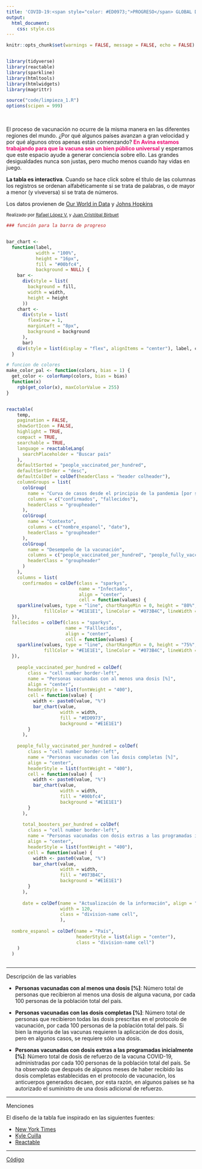 ```yaml
---
title: 'COVID-19:<span style="color: #ED0973;">PROGRESO</span> GLOBAL DE VACUNACIÓN'
output: 
  html_document: 
    css: style.css
---
```


```r
knitr::opts_chunk$set(warnings = FALSE, message = FALSE, echo = FALSE)


library(tidyverse)
library(reactable)
library(sparkline)
library(htmltools)
library(htmlwidgets)
library(magrittr)

source("code/limpieza_1.R")
options(scipen = 999)
```

<br>

El proceso de vacunación no ocurre de la misma manera en las diferentes regiones del mundo. ¿Por qué algunos países avanzan a gran velocidad y por qué algunos otros apenas están comenzando?  <span style="color: #ED0973;">**En Avina estamos trabajando para que la vacuna sea un bien público universal**</span> y esperamos que este espacio ayude a generar conciencia sobre ello. Las grandes desigualdades nunca son justas, pero mucho menos cuando hay vidas en juego.

**La tabla es interactiva**. Cuando se hace click sobre el título de las columnas los registros se ordenan alfabéticamente si se trata de palabras, o de mayor a menor</span> (y viveversa) si se trata de números.  

Los datos provienen de [Our World in Data](https://github.com/owid/covid-19-data/blob/master/public/data/README.md) y [Johns Hopkins](https://github.com/CSSEGISandData/COVID-19)

<small>Realizado por [Rafael López V.](https://rafalopezv.io/) y [Juan Cristóbal Birbuet](https://www.linkedin.com/in/juan-cristóbal-birbuet-rosazza-b563208/)</small>
<br>
```r
### función para la barra de progreso


bar_chart <-
  function(label,
           width = "100%",
           height = "16px",
           fill = "#00bfc4",
           background = NULL) {
    bar <-
      div(style = list(
        background = fill,
        width = width,
        height = height
      ))
    chart <-
      div(style = list(
        flexGrow = 1,
        marginLeft = "8px",
        background = background
      ),
      bar)
    div(style = list(display = "flex", alignItems = "center"), label, chart)
  }

# funcion de colores 
make_color_pal <- function(colors, bias = 1) {
  get_color <- colorRamp(colors, bias = bias)
  function(x)
    rgb(get_color(x), maxColorValue = 255)
}


reactable(
    temp,
    pagination = FALSE,
    showSortIcon = FALSE,
    highlight = TRUE,
    compact = TRUE,
    searchable = TRUE,
    language = reactableLang(
      searchPlaceholder = "Buscar país"
    ),
    defaultSorted = "people_vaccinated_per_hundred",
    defaultSortOrder = "desc",
    defaultColDef = colDef(headerClass = "header colheader"),
    columnGroups = list(
      colGroup(
        name = "Curva de casos desde el principio de la pandemia [por semana]",
        columns = c("confirmados", "fallecidos"),
        headerClass = "groupheader"
      ),
      colGroup(
        name = "Contexto",
        columns = c("nombre_espanol", "date"),
        headerClass = "groupheader"
      ),
      colGroup(
        name = "Desempeño de la vacunación",
        columns = c("people_vaccinated_per_hundred", "people_fully_vaccinated_per_hundred", "total_boosters_per_hundred"),
        headerClass = "groupheader"
      )
    ),
    columns = list(
      confirmados = colDef(class = "sparkys",
                           name = "Infectados",
                           align = "center",
                           cell = function(values) {
    sparkline(values, type = "line", chartRangeMin = 0, height = "80%", width = "70%",
              fillColor = "#E1E1E1", lineColor = "#073B4C", lineWidth = 3)
  }),
  fallecidos = colDef(class = "sparkys",
                      name = "Falllecidos",
                      align = "center",
                      cell = function(values) {
    sparkline(values, type = "line", chartRangeMin = 0, height = "75%", width = "60%",
              fillColor = "#E1E1E1", lineColor = "#073B4C", lineWidth = 3)
  }),
      
    people_vaccinated_per_hundred = colDef(
        class = "cell number border-left",
        name = "Personas vacunadas con al menos una dosis [%]",
        align = "center",
        headerStyle = list(fontWeight = "400"),
        cell = function(value) {
          width <- paste0(value, "%")
          bar_chart(value,
                    width = width,
                    fill = "#ED0973",
                    background = "#E1E1E1")
        }
      ),
  
    people_fully_vaccinated_per_hundred = colDef(
        class = "cell number border-left",
        name = "Personas vacunadas con las dosis completas [%]",
        align = "center",
        headerStyle = list(fontWeight = "400"),
        cell = function(value) {
          width <- paste0(value, "%")
          bar_chart(value,
                    width = width,
                    fill = "#00bfc4",
                    background = "#E1E1E1")
        }
      ),
      
      total_boosters_per_hundred = colDef(
        class = "cell number border-left",
        name = "Personas vacunadas con dosis extras a las programadas incialmente [%]",
        align = "center",
        headerStyle = list(fontWeight = "400"),
        cell = function(value) {
          width <- paste0(value, "%")
          bar_chart(value,
                    width = width,
                    fill = "#073B4C",
                    background = "#E1E1E1")
        }
      ),
  
      date = colDef(name = "Actualización de la información", align = "center", 
                    width = 120, 
                    class = "division-name cell",
                    ),
  
  nombre_espanol = colDef(name = "País",
                          headerStyle = list(align = "center"),
                          class = "division-name cell")
    )
  )
    
```

<hr>
Descripción de las variables

- **Personas vacunadas con al menos una dosis [%]**: Número total de personas que recibieron al menos una dosis de alguna vacuna, por cada 100 personas de la población total del país.

- **Personas vacunadas con las dosis completas [%]**: Número total de personas que recibieron todas las dosis prescritas en el protocolo de vacunación, por cada 100 personas de la población total del país. Si bien la mayoría de las vacunas requieren la aplicación de dos dosis, pero en algunos casos, se requiere sólo una dosis. 

- **Personas vacunadas con dosis extras a las programadas inicialmente [%]**: Número total de dosis de refuerzo de la vacuna COVID-19, administradas por cada 100 personas de la población total del país. Se ha observado que después de algunos meses de haber recibido las dosis completas establecidas en el protocolo de vacunación, los anticuerpos generados decaen, por esta razón, en algunos países se ha autorizado el suministro de una dosis adicional de refuerzo. 

<hr>
Menciones

El diseño de la tabla fue inspirado en las siguientes fuentes:

- [New York Times](https://www.nytimes.com/interactive/2021/01/25/world/europe/global-vaccination-population-rate.html)
- [Kyle Cuilla](https://community.rstudio.com/t/2019-nfl-team-ratings-table-contest-submission/81205)
- [Reactable](https://glin.github.io/reactable/)

<hr>
[Código](https://github.com/rafalopezv/vaccines)

<br>